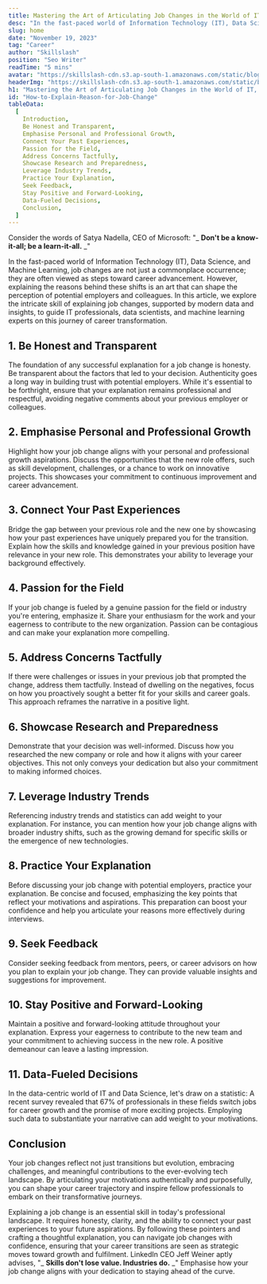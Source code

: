 ```yaml
---
title: Mastering the Art of Articulating Job Changes in the World of IT, Data Science, and Machine Learning - Skillslash
desc: "In the fast-paced world of Information Technology (IT), Data Science, and Machine Learning, job changes are not just a common place occurrence; they are often viewed as steps toward career advancement. "
slug: home
date: "November 19, 2023"
tag: "Career"
author: "Skillslash"
position: "Seo Writer"
readTime: "5 mins"
avatar: "https://skillslash-cdn.s3.ap-south-1.amazonaws.com/static/blog/avatar-02.webp"
headerImg: "https://skillslash-cdn.s3.ap-south-1.amazonaws.com/static/blog/New+Job!.webp"
h1: "Mastering the Art of Articulating Job Changes in the World of IT, Data Science, and Machine Learning"
id: "How-to-Explain-Reason-for-Job-Change"
tableData:
  [
    Introduction,
    Be Honest and Transparent,
    Emphasise Personal and Professional Growth,
    Connect Your Past Experiences,
    Passion for the Field,
    Address Concerns Tactfully,
    Showcase Research and Preparedness,
    Leverage Industry Trends,
    Practice Your Explanation,
    Seek Feedback,
    Stay Positive and Forward-Looking,
    Data-Fueled Decisions,
    Conclusion,
  ]
---
```


Consider the words of Satya Nadella, CEO of Microsoft: "_ **Don't be a know-it-all; be a learn-it-all.** _"

In the fast-paced world of Information Technology (IT), Data Science, and Machine Learning, job changes are not just a commonplace occurrence; they are often viewed as steps toward career advancement. However, explaining the reasons behind these shifts is an art that can shape the perception of potential employers and colleagues. In this article, we explore the intricate skill of explaining job changes, supported by modern data and insights, to guide IT professionals, data scientists, and machine learning experts on this journey of career transformation.

## **1. Be Honest and Transparent**

The foundation of any successful explanation for a job change is honesty. Be transparent about the factors that led to your decision. Authenticity goes a long way in building trust with potential employers. While it's essential to be forthright, ensure that your explanation remains professional and respectful, avoiding negative comments about your previous employer or colleagues.

## **2. Emphasise Personal and Professional Growth**

Highlight how your job change aligns with your personal and professional growth aspirations. Discuss the opportunities that the new role offers, such as skill development, challenges, or a chance to work on innovative projects. This showcases your commitment to continuous improvement and career advancement.

## **3. Connect Your Past Experiences**

Bridge the gap between your previous role and the new one by showcasing how your past experiences have uniquely prepared you for the transition. Explain how the skills and knowledge gained in your previous position have relevance in your new role. This demonstrates your ability to leverage your background effectively.

## **4. Passion for the Field**

If your job change is fueled by a genuine passion for the field or industry you're entering, emphasize it. Share your enthusiasm for the work and your eagerness to contribute to the new organization. Passion can be contagious and can make your explanation more compelling.

## **5. Address Concerns Tactfully**

If there were challenges or issues in your previous job that prompted the change, address them tactfully. Instead of dwelling on the negatives, focus on how you proactively sought a better fit for your skills and career goals. This approach reframes the narrative in a positive light.

## **6. Showcase Research and Preparedness**

Demonstrate that your decision was well-informed. Discuss how you researched the new company or role and how it aligns with your career objectives. This not only conveys your dedication but also your commitment to making informed choices.

## **7. Leverage Industry Trends**

Referencing industry trends and statistics can add weight to your explanation. For instance, you can mention how your job change aligns with broader industry shifts, such as the growing demand for specific skills or the emergence of new technologies.

## **8. Practice Your Explanation**

Before discussing your job change with potential employers, practice your explanation. Be concise and focused, emphasizing the key points that reflect your motivations and aspirations. This preparation can boost your confidence and help you articulate your reasons more effectively during interviews.

## **9. Seek Feedback**

Consider seeking feedback from mentors, peers, or career advisors on how you plan to explain your job change. They can provide valuable insights and suggestions for improvement.

## **10. Stay Positive and Forward-Looking**

Maintain a positive and forward-looking attitude throughout your explanation. Express your eagerness to contribute to the new team and your commitment to achieving success in the new role. A positive demeanour can leave a lasting impression.

## **11. Data-Fueled Decisions**

In the data-centric world of IT and Data Science, let's draw on a statistic: A recent survey revealed that 67% of professionals in these fields switch jobs for career growth and the promise of more exciting projects. Employing such data to substantiate your narrative can add weight to your motivations.

## **Conclusion**

Your job changes reflect not just transitions but evolution, embracing challenges, and meaningful contributions to the ever-evolving tech landscape. By articulating your motivations authentically and purposefully, you can shape your career trajectory and inspire fellow professionals to embark on their transformative journeys.

Explaining a job change is an essential skill in today's professional landscape. It requires honesty, clarity, and the ability to connect your past experiences to your future aspirations. By following these pointers and crafting a thoughtful explanation, you can navigate job changes with confidence, ensuring that your career transitions are seen as strategic moves toward growth and fulfilment. LinkedIn CEO Jeff Weiner aptly advises, "_ **Skills don't lose value. Industries do.** _" Emphasise how your job change aligns with your dedication to staying ahead of the curve.
